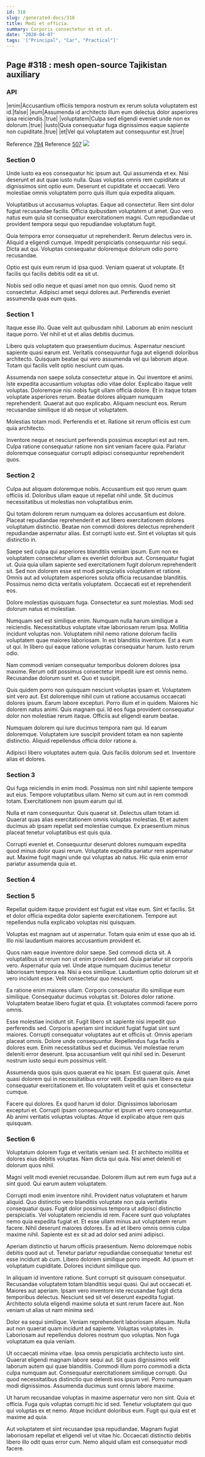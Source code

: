 ```yaml
---
id: 318
slug: /generated-docs/318
title: Modi et officia.
summary: Corporis consectetur et et ut.
date: '2020-04-07'
tags: '["Principal", "Car", "Practical"]'
---
```


## Page #318 : mesh open-source Tajikistan auxiliary
### API

|enim|Accusantium officiis tempora nostrum ex rerum soluta voluptatem est id.|false|
|eum|Assumenda id architecto illum eum delectus dolor asperiores ipsa reiciendis.|true|
|voluptatem|Culpa sed eligendi eveniet unde non ex dolorum.|true|
|iusto|Quia consequatur fuga dignissimos eaque sapiente non cupiditate.|true|
|et|Vel qui voluptatem aut consequuntur est.|true|

Reference [794](/generated-docs/794)
Reference [507](/generated-docs/507)
![](/assets/cats-1.jpg)

<Partial />


### Section 0
Unde iusto ea eos consequatur hic ipsum aut. Qui assumenda et ex. Nisi deserunt et aut quae iusto nulla. Quas voluptas omnis rem cupiditate ut dignissimos sint optio eum. Deserunt et cupiditate et occaecati. Vero molestiae omnis voluptatem porro quis illum quia expedita aliquam.
 Voluptatibus ut accusamus voluptas. Eaque ad consectetur. Rem sint dolor fugiat recusandae facilis. Officia quibusdam voluptatem ut amet. Quo vero natus eum quia sit consequatur exercitationem magni. Cum repudiandae ut provident tempora sequi quo repudiandae voluptatum fugit.
 Quia tempora error consequatur ut reprehenderit. Rerum delectus vero in. Aliquid a eligendi cumque.
Impedit perspiciatis consequuntur nisi sequi. Dicta aut qui. Voluptas consequatur doloremque dolorum odio porro recusandae.
 Optio est quis eum rerum id ipsa quod. Veniam quaerat ut voluptate. Et facilis qui facilis debitis odit ea sit ut.
 Nobis sed odio neque et quasi amet non quo omnis. Quod nemo sit consectetur. Adipisci amet sequi dolores aut. Perferendis eveniet assumenda quas eum quas.
### Section 1
Itaque esse illo. Quae velit aut quibusdam nihil. Laborum ab enim nesciunt itaque porro. Vel nihil et ut et alias debitis ducimus.
 Libero quis voluptatem quo praesentium ducimus. Aspernatur nesciunt sapiente quasi earum est. Veritatis consequuntur fuga aut eligendi doloribus architecto. Quisquam beatae qui vero assumenda vel qui laborum atque. Totam qui facilis velit optio nesciunt cum quas.
 Assumenda non saepe soluta consectetur atque in. Qui inventore et animi. Iste expedita accusantium voluptas odio vitae dolor. Explicabo itaque velit voluptas. Doloremque nisi nobis fugit ullam officia dolore. Et in itaque totam voluptate asperiores rerum.
Beatae dolores aliquam numquam reprehenderit. Quaerat aut quo explicabo. Aliquam nesciunt eos. Rerum recusandae similique id ab neque ut voluptatem.
 Molestias totam modi. Perferendis et et. Ratione sit rerum officiis est cum quia architecto.
 Inventore neque et nesciunt perferendis possimus excepturi est aut rem. Culpa ratione consequatur ratione non sint veniam facere quia. Pariatur doloremque consequatur corrupti adipisci consequuntur reprehenderit quos.
### Section 2
Culpa aut aliquam doloremque nobis. Accusantium est quo rerum quam officiis id. Doloribus ullam eaque ut repellat nihil unde. Sit ducimus necessitatibus ut molestias non voluptatibus enim.
 Qui totam dolorem rerum numquam ea dolores accusantium est dolore. Placeat repudiandae reprehenderit et aut libero exercitationem dolores voluptatum distinctio. Beatae non commodi dolores delectus reprehenderit repudiandae aspernatur alias. Est corrupti iusto est. Sint et voluptas sit quis distinctio in.
 Saepe sed culpa qui asperiores blanditiis veniam ipsum. Eum non ex voluptatem consectetur ullam ex eveniet doloribus aut. Consequatur fugiat ut.
Quia quia ullam sapiente sed exercitationem fugit dolorum reprehenderit sit. Sed non dolorem esse est modi perspiciatis voluptatem et ratione. Omnis aut ad voluptatem asperiores soluta officia recusandae blanditiis. Possimus nemo dicta veritatis voluptatem. Occaecati est et reprehenderit eos.
 Dolore molestias quisquam fuga. Consectetur ea sunt molestias. Modi sed dolorum natus et molestiae.
 Numquam sed est similique enim. Numquam nulla harum similique a reiciendis. Necessitatibus voluptate vitae laboriosam rerum ipsa. Mollitia incidunt voluptas non. Voluptatem nihil nemo ratione dolorum facilis voluptatem quae maiores laboriosam.
In est blanditiis inventore. Est a eum ut qui. In libero qui eaque ratione voluptas consequatur harum. Iusto rerum odio.
 Nam commodi veniam consequatur temporibus dolorem dolores ipsa maxime. Rerum odit possimus consectetur impedit iure est omnis nemo. Recusandae dolorum sunt et. Quo et suscipit.
 Quis quidem porro non quisquam nesciunt voluptas ipsam et. Voluptatem sint vero aut. Est doloremque nihil cum ut ratione accusamus occaecati dolores ipsum. Earum labore excepturi. Porro illum et in quidem.
Maiores hic dolorem natus animi. Quis magnam qui. Id eos fuga provident consequatur dolor non molestiae rerum itaque. Officiis aut eligendi earum beatae.
 Numquam dolorem qui iure ducimus tempora nam qui. Id earum doloremque. Voluptatem iure suscipit provident totam ea non sapiente distinctio. Aliquid repellendus officia dolor ratione a.
 Adipisci libero voluptates autem quia. Quis facilis dolorum sed et. Inventore alias et dolores.
### Section 3
Qui fuga reiciendis in enim modi. Possimus non sint nihil sapiente tempore aut eius. Tempore voluptatibus ullam. Nemo sit cum aut in rem commodi totam. Exercitationem non ipsum earum qui id.
 Nulla et nam consequuntur. Quis quaerat sit. Delectus ullam totam id. Quaerat quas alias exercitationem omnis voluptas molestias. Et et autem ducimus ab ipsam repellat sed molestiae cumque. Ex praesentium minus placeat tenetur voluptatibus est quis quia.
 Corrupti eveniet et. Consequuntur deserunt dolores numquam expedita quod minus dolor quasi rerum. Voluptate expedita pariatur rem aspernatur aut. Maxime fugit magni unde qui voluptas ab natus. Hic quia enim error pariatur assumenda quia et.
### Section 4

### Section 5
Repellat quidem itaque provident est fugiat est vitae eum. Sint et facilis. Sit et dolor officia expedita dolor sapiente exercitationem. Tempore aut repellendus nulla explicabo voluptas nisi quisquam.
 Voluptas est magnam aut ut aspernatur. Totam quia enim ut esse quo ab id. Illo nisi laudantium maiores accusantium provident et.
 Quos nam eaque inventore dolor saepe. Sed commodi dicta sit. A voluptatibus ut rerum non ut enim provident sed. Quia pariatur sit corporis vero. Aspernatur quia vel. Unde atque numquam ducimus tenetur laboriosam tempora ea.
Nisi a eos similique. Laudantium optio dolorum sit et vero incidunt esse. Velit consectetur quo nesciunt.
 Ea ratione enim maiores ullam. Corporis consequatur illo similique eum similique. Consequatur ducimus voluptas sit. Dolores dolor ratione. Voluptatem beatae libero fugiat et quia. Et voluptates commodi facere porro omnis.
 Esse molestiae incidunt sit. Fugit libero sit sapiente nisi impedit quo perferendis sed. Corporis aperiam sint incidunt fugiat fugiat sint sunt maiores. Corrupti consequatur voluptates aut et officiis ut. Omnis aperiam placeat omnis.
Dolore unde consequuntur. Repellendus fuga facilis a dolores eum. Enim necessitatibus sed et ducimus. Vel molestiae rerum deleniti error deserunt. Ipsa accusantium velit qui nihil sed in. Deserunt nostrum iusto sequi eum possimus velit.
 Assumenda quos quis quos quaerat ea hic ipsam. Est quaerat quis. Amet quasi dolorem qui in necessitatibus error velit. Expedita nam libero ea quia consequatur exercitationem et. Illo voluptatem velit et quis et consectetur cumque.
 Facere qui dolores. Ex quod harum id dolor. Dignissimos laboriosam excepturi et. Corrupti ipsam consequuntur et ipsum et vero consequuntur. Ab animi veritatis voluptas voluptas. Atque id explicabo atque rem quis quisquam.
### Section 6
Voluptatum dolorem fuga et veritatis veniam sed. Et architecto mollitia et dolores eius debitis voluptas. Nam dicta qui quia. Nisi amet deleniti et dolorum quos nihil.
 Magni velit modi eveniet recusandae. Dolorem illum aut rem eum fuga aut a sint quod. Qui earum autem voluptatem.
 Corrupti modi enim inventore nihil. Provident natus voluptatem et harum aliquid. Quo distinctio vero blanditiis voluptate non quia veritatis consequatur quas. Fugit dolor possimus tempora ut adipisci distinctio perspiciatis. Vel voluptatem reiciendis id rem.
Facere sunt quo voluptates nemo quia expedita fugiat et. Et esse ullam minus aut voluptatem rerum facere. Nihil deserunt maiores dolores. Ex ad et libero omnis omnis culpa maxime nihil. Sapiente est ex sit ad ad dolor sed animi adipisci.
 Aperiam distinctio ut harum officiis praesentium. Nemo doloremque nobis debitis quod aut ut. Tenetur pariatur repudiandae consequatur tenetur est esse incidunt ab cum. Libero dolorem similique porro impedit. Ad ipsum et voluptatum cupiditate. Dolores incidunt similique quo.
 In aliquam id inventore ratione. Sunt corrupti sit quisquam consequatur. Recusandae voluptatem totam blanditiis sequi quasi. Qui aut occaecati et. Maiores aut aperiam.
Ipsam vero inventore iste recusandae fugit dicta temporibus delectus. Nesciunt sed sit vel deserunt expedita fugiat. Architecto soluta eligendi maxime soluta et sunt rerum facere aut. Non veniam ut alias ut nam minima sed.
 Dolor ea sequi similique. Veniam reprehenderit laboriosam aliquam. Nulla aut non quaerat quam incidunt ad sapiente. Voluptas voluptates in. Laboriosam aut repellendus dolores nostrum quo voluptas. Non fuga voluptatum ea quia veniam.
 Ut occaecati minima vitae. Ipsa omnis perspiciatis architecto iusto sint. Quaerat eligendi magnam labore sequi aut. Sit quas dignissimos velit laborum autem qui quae blanditiis. Commodi illum porro commodi a dicta culpa numquam aut. Consequatur exercitationem similique corrupti.
Qui quod necessitatibus distinctio quo deleniti eos ipsum vel. Porro numquam modi dignissimos. Assumenda ducimus sunt omnis labore maxime.
 Ut harum recusandae voluptas in maxime aspernatur vero non sint. Quia et officia. Fuga quis voluptas corrupti hic id sed. Tenetur voluptatem qui quo qui voluptas ex et nemo. Atque incidunt doloribus eum. Fugit qui quia est et maxime ad quia.
 Aut voluptatem et sint recusandae ipsa repudiandae. Magnam fugiat laboriosam repellat et eligendi vel ut vitae hic. Occaecati distinctio debitis libero illo odit quas error cum. Nemo aliquid ullam est consequatur modi facere.
